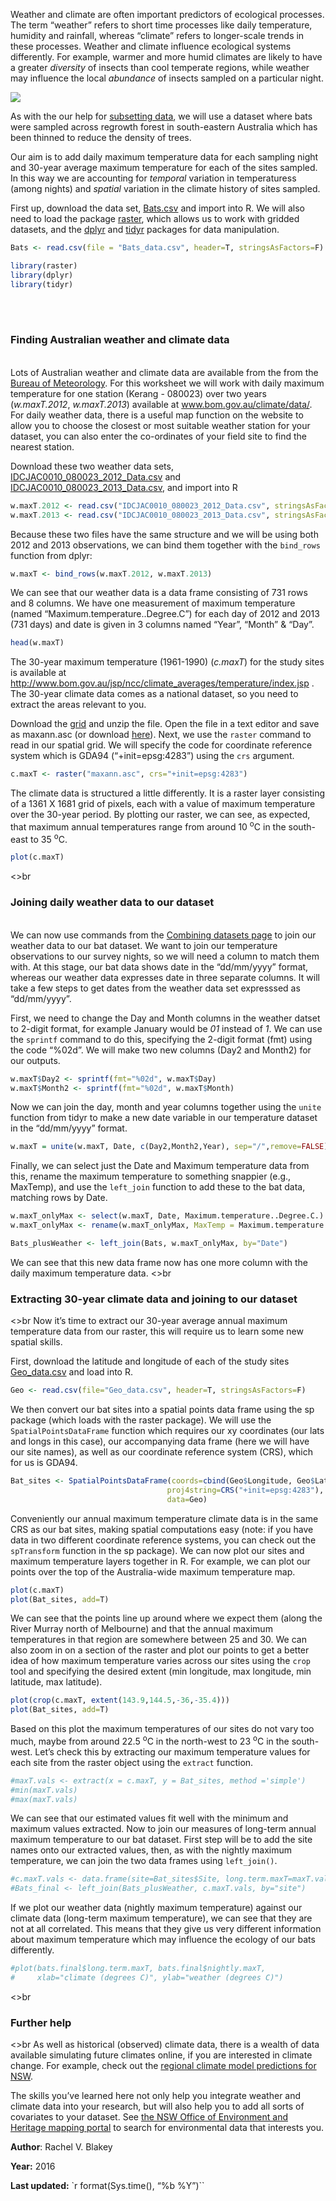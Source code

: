 Weather and climate are often important predictors of ecological processes. The term "weather" refers to short time processes like daily temperature, humidity and rainfall, whereas "climate" refers to longer-scale trends in these processes. Weather and climate influence ecological systems differently. For example, warmer and more humid climates are likely to have a greater *diversity* of insects than cool temperate regions, while weather may influence the local *abundance* of insects sampled on a particular night. 

![](Working_with_weather_variables_image.jpg)

As with the our help for [subsetting data](http://environmentalcomputing.net/subsetting-data/), we will use a dataset where bats were sampled across regrowth forest in south-eastern Australia which has been thinned to reduce the density of trees.

Our aim is to add daily maximum temperature data for each sampling night and 30-year average maximum temperature for each of the sites sampled. In this way we are accounting for *temporal* variation in temperaturess (among nights) and *spatial* variation in the climate history of sites sampled.

First up, download the  data set, [Bats.csv](http://environmentalcomputing.net/wp-content/uploads/2016/05/Bats_data.csv) and import into R. We will also need to load the package [raster](https://cran.r-project.org/web/packages/raster/index.html), which allows us to work with gridded datasets, and the [dplyr](https://cran.r-project.org/web/packages/dplyr/index.html) and [tidyr](https://cran.r-project.org/web/packages/tidyr/index.html) packages for data manipulation.

```{r results='hide', message=FALSE, warning=FALSE}
Bats <- read.csv(file = "Bats_data.csv", header=T, stringsAsFactors=F)

library(raster)
library(dplyr)
library(tidyr)
```
<br><br>

### Finding Australian weather and climate data
<br>
Lots of Australian weather and climate data are available from the from the [Bureau of Meteorology](http://www.bom.gov.au/climate/data/). For this worksheet we will work with daily maximum temperature for one station (Kerang - 080023) over two years (*w.maxT.2012*, *w.maxT.2013*) available at [www.bom.gov.au/climate/data/](www.bom.gov.au/climate/data/). For daily weather data, there is a useful map function on the website to allow you to choose the closest or most suitable weather station for your dataset, you can also enter the co-ordinates of your field site to find the nearest station.

Download these two weather data sets, [IDCJAC0010_080023_2012_Data.csv](http://environmentalcomputing.net/wp-content/uploads/2016/07/IDCJAC0010_080023_2012_Data.csv) and [IDCJAC0010_080023_2013_Data.csv](http://environmentalcomputing.net/wp-content/uploads/2016/07/IDCJAC0010_080023_2013_Data.csv), and import into R

```{r}
w.maxT.2012 <- read.csv("IDCJAC0010_080023_2012_Data.csv", stringsAsFactors=F)
w.maxT.2013 <- read.csv("IDCJAC0010_080023_2013_Data.csv", stringsAsFactors=F)
```


Because these two files have the same structure and we will be using both 2012 and 2013 observations, we can bind them together with the `bind_rows` function from dplyr:

```{r}
w.maxT <- bind_rows(w.maxT.2012, w.maxT.2013)
```

We can see that our weather data is a data frame consisting of 731 rows and 8 columns. We have one measurement of maximum temperature (named "Maximum.temperature..Degree.C") for each day of 2012 and 2013 (731 days) and date is given in 3 columns named "Year", "Month" & "Day".

```{r,echo=FALSE}
head(w.maxT)
```


The 30-year maximum temperature (1961-1990) (*c.maxT*) for the study sites is available at [http://www.bom.gov.au/jsp/ncc/climate_averages/temperature/index.jsp](http://www.bom.gov.au/jsp/ncc/climate_averages/temperature/index.jsp) . The 30-year climate data comes as a national dataset, so you need to extract the areas relevant to you.


Download the [grid](http://www.bom.gov.au/web01/ncc/www/climatology/temperature/mxt/mxtan.zip) and unzip the file. Open the file in a text editor and save as maxann.asc (or download [here](http://environmentalcomputing.net/wp-content/uploads/2016/07/maxann.asc)). Next, we use the `raster` command to read in our spatial grid. We will specify the code for coordinate reference system which is GDA94 ("+init=epsg:4283") using the `crs` argument. 

```{r}
c.maxT <- raster("maxann.asc", crs="+init=epsg:4283")
```


The climate data is structured a little differently. It is a raster layer consisting of a 1361 X 1681 grid of pixels, each with a value of maximum temperature over the 30-year period. By plotting our raster, we can see, as expected, that maximum annual temperatures range from around 10 ^o^C in the south-east to 35 ^o^C.  

```{r}
plot(c.maxT)
```
<>br<br>

### Joining daily weather data to our dataset
<br>
We can now use commands from the [Combining datasets page](http://environmentalcomputing.net/combining-data-sets/) to join our weather data to our bat dataset. We want to join our temperature observations to our survey nights, so we will need a column to match them with. At this stage, our bat data shows date in the "dd/mm/yyyy" format, whereas our weather data expresses date in three separate columns. It will take a few steps to get dates from the weather data set expresssed as "dd/mm/yyyy".

First, we need to change the Day and Month columns in the weather datset to 2-digit format, for example January would be *01* instead of *1*. We can use the `sprintf` command to do this, specifying the 2-digit format (fmt) using the code "%02d". We will make two new columns (Day2 and Month2) for our outputs. 

```{r}
w.maxT$Day2 <- sprintf(fmt="%02d", w.maxT$Day)
w.maxT$Month2 <- sprintf(fmt="%02d", w.maxT$Month)                      
```

Now we can join the day, month and year columns together using the `unite` function from tidyr to make a new date variable in our temperature dataset in the "dd/mm/yyyy" format. 

```{r}
w.maxT = unite(w.maxT, Date, c(Day2,Month2,Year), sep="/",remove=FALSE)
```

Finally, we can select just the Date and Maximum temperature data from this, rename the maximum temperature to something snappier (e.g., MaxTemp), and use the `left_join` function to add these to the bat data, matching rows by Date. 

```{r}
w.maxT_onlyMax <- select(w.maxT, Date, Maximum.temperature..Degree.C.)
w.maxT_onlyMax <- rename(w.maxT_onlyMax, MaxTemp = Maximum.temperature..Degree.C.)

Bats_plusWeather <- left_join(Bats, w.maxT_onlyMax, by="Date")
```

We can see that this new data frame now has one more column with the daily maximum temperature data.
<>br<br>

### Extracting 30-year climate data and joining to our dataset 
<>br
Now it's time to extract our 30-year average annual maximum temperature data from our raster, this will require us to learn some new spatial skills.

First, download the latitude and longitude of each of the study sites [Geo_data.csv](http://environmentalcomputing.net/wp-content/uploads/2016/05/Geo_data.csv) and load into R.

```{r}
Geo <- read.csv(file="Geo_data.csv", header=T, stringsAsFactors=F)
```


We then convert our bat sites into a spatial points data frame using the sp package (which loads with the raster package). We will use the `SpatialPointsDataFrame` function which requires our xy coordinates (our lats and longs in this case), our accompanying data frame (here we will have our site names), as well as our coordinate reference system (CRS), which for us is GDA94. 

```{r}
Bat_sites <- SpatialPointsDataFrame(coords=cbind(Geo$Longitude, Geo$Latitude), 
                                   proj4string=CRS("+init=epsg:4283"),
                                   data=Geo)
```

Conveniently our annual maximum temperature climate data is in the same CRS as our bat sites, making spatial computations easy (note: if you have data in two different coordinate reference systems, you can check out the `spTransform` function in the sp package). We can now plot our sites and maximum temperature layers together in R. For example, we can plot our points over the top of the Australia-wide maximum temperature map. 

```{r}
plot(c.maxT)
plot(Bat_sites, add=T)
```

We can see that the points line up around where we expect them (along the River Murray north of Melbourne) and that the annual maximum temperatures in that region are somewhere between 25 and 30. We can also zoom in on a section of the raster and plot our points to get a better idea of how maximum temperature varies across our sites using the `crop` tool and specifying the desired extent (min longitude, max longitude, min latitude, max latitude). 

```{r}
plot(crop(c.maxT, extent(143.9,144.5,-36,-35.4)))
plot(Bat_sites, add=T)
```

Based on this plot the maximum temperatures of our sites do not vary too much, maybe from around 22.5 ^o^C in the north-west to 23 ^o^C in the south-west. Let's check this by extracting our maximum temperature values for each site from the raster object using the `extract` function. 

```{r}
#maxT.vals <- extract(x = c.maxT, y = Bat_sites, method ='simple')
#min(maxT.vals)
#max(maxT.vals)
```

We can see that our estimated values fit well with the minimum and maximum values extracted. Now to join our measures of long-term annual maximum temperature to our bat dataset. First step will be to add the site names onto our extracted values, then, as with the nightly maximum temperature, we can join the two data frames using `left_join()`.

```{r}
#c.maxT.vals <- data.frame(site=Bat_sites$Site, long.term.maxT=maxT.vals, stringsAsFactors=F)
#Bats_final <- left_join(Bats_plusWeather, c.maxT.vals, by="site")
```

If we plot our weather data (nightly maximum temperature) against our climate data (long-term maximum temperature), we can see that they are not at all correlated. This means that they give us very different information about maximum temperature which may influence the ecology of our bats differently.

```{r}
#plot(bats.final$long.term.maxT, bats.final$nightly.maxT, 
#     xlab="climate (degrees C)", ylab="weather (degrees C)")
```
<>br<br>

### Further help
<>br
As well as historical (observed) climate data, there is a wealth of data available simulating future climates online, if you are interested in climate change. For example, check out the [regional climate model predictions for NSW](http://www.climatechange.environment.nsw.gov.au/Climate-projections-for-NSW/Download-datasets/What-can-you-download).

The skills you've learned here not only help you integrate weather and climate data into your research, but will also help you to add all sorts of covariates to your dataset. See [the NSW Office of Environment and Heritage mapping portal](http://mapdata.environment.nsw.gov.au/geonetwork/srv/en/main.home) to search for environmental data that interests you.

**Author**: Rachel V. Blakey

**Year:** 2016

**Last updated:** `r format(Sys.time(), "%b %Y")``
